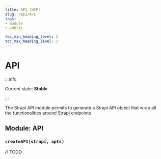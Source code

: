 ```yaml
---
title: API (WIP)
slug: /api/API
tags:
- module
- public

toc_min_heading_level: 2
toc_max_heading_level: 3
---
```


# API

:::info

Current state: **Stable**

:::

The Strapi API module permits to generate a Strapi API object that wrap all the functionalities around Strapi endpoints

## Module: API

### `createAPI(strapi, opts)`

// TODO